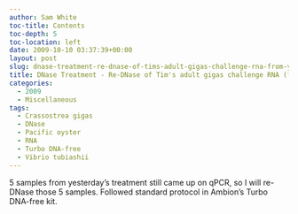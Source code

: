 ```yaml
---
author: Sam White
toc-title: Contents
toc-depth: 5
toc-location: left
date: 2009-10-10 03:37:39+00:00
layout: post
slug: dnase-treatment-re-dnase-of-tims-adult-gigas-challenge-rna-from-yesterday
title: DNase Treatment - Re-DNase of Tim's adult gigas challenge RNA (from yesterday)
categories:
  - 2009
  - Miscellaneous
tags:
  - Crassostrea gigas
  - DNase
  - Pacific oyster
  - RNA
  - Turbo DNA-free
  - Vibrio tubiashii
---
```


5 samples from yesterday's treatment still came up on qPCR, so I will re-DNase those 5 samples. Followed standard protocol in Ambion's Turbo DNA-free kit.
